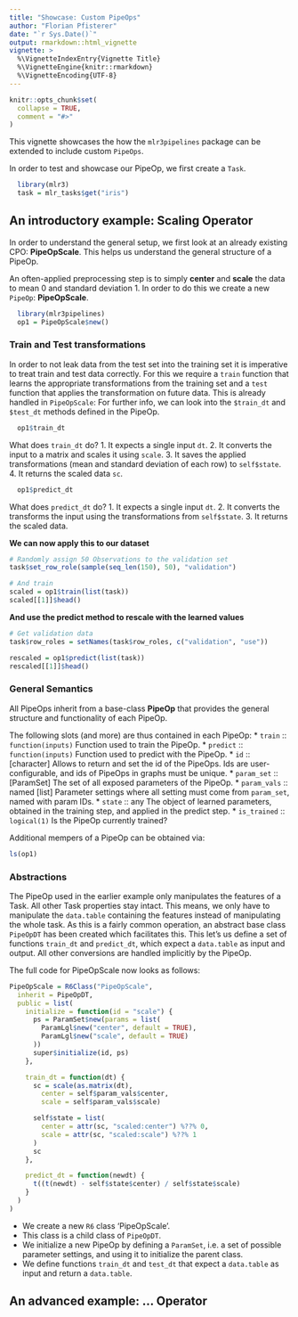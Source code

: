 ```yaml
---
title: "Showcase: Custom PipeOps"
author: "Florian Pfisterer"
date: "`r Sys.Date()`"
output: rmarkdown::html_vignette
vignette: >
  %\VignetteIndexEntry{Vignette Title}
  %\VignetteEngine{knitr::rmarkdown}
  %\VignetteEncoding{UTF-8}
---
```


```r
knitr::opts_chunk$set(
  collapse = TRUE,
  comment = "#>"
)
```


This vignette showcases the how the `mlr3pipelines` package can be extended to 
include custom `PipeOps`.

In order to test and showcase our PipeOp, we first create a `Task`.
```r
  library(mlr3)
  task = mlr_tasks$get("iris")
```


## An introductory example: Scaling Operator

In order to understand the general setup, we first look at an already existing 
CPO:  **PipeOpScale**. This helps us understand the general structure of a 
PipeOp.

An often-applied preprocessing step is to simply **center** and **scale** the data to mean $0$ and standard deviation $1$. In order to do this we create a new `PipeOp`: **PipeOpScale**.

```r
  library(mlr3pipelines)
  op1 = PipeOpScale$new()
```

### Train and Test transformations 

In order to not leak data from the test set into the training set it is imperative to treat train and test data correctly. For this we require a 
`train` function  that learns the appropriate transformations from the training set and a `test` function that applies the transformation on future data.
This is already handled in `PipeOpScale`:
For further info, we can look into the `$train_dt` and `$test_dt` methods defined in the PipeOp.

```r
  op1$train_dt
```

What does `train_dt` do?
  1. It expects a single input `dt`.
  2. It converts the input to a matrix and scales it using `scale`.
  3. It saves the applied transformations (mean and standard 
     deviation of each row) to `self$state`.
  4. It returns the scaled data `sc`.


```r
  op1$predict_dt
```

What does `predict_dt` do?
  1. It expects a single input `dt`.
  2. It converts the transforms the input using the transformations 
     from `self$state`.
  3. It returns the scaled data.

**We can now apply this to our dataset**

```r
# Randomly assign 50 Observations to the validation set
task$set_row_role(sample(seq_len(150), 50), "validation")

# And train
scaled = op1$train(list(task))
scaled[[1]]$head()
```

**And use the predict method to rescale with the learned values**

```r
# Get validation data
task$row_roles = setNames(task$row_roles, c("validation", "use"))

rescaled = op1$predict(list(task))
rescaled[[1]]$head()
```

### General Semantics

All PipeOps inherit from a base-class **PipeOp** that provides the general 
structure and functionality of each PipeOp.

The following slots (and more) are thus contained in each PipeOp:
* `train`                 :: `function(inputs)`
  Function used to train the PipeOp.
* `predict`               :: `function(inputs)`
  Function used to predict with the PipeOp.
* `id`                         :: [character]
  Allows to return and set the id of the PipeOps. Ids are user-configurable, and ids of PipeOps in graphs must be unique.
* `param_set`                  :: [ParamSet]
  The set of all exposed parameters of the PipeOp.
* `param_vals`                   :: named [list]
  Parameter settings where all setting must come from `param_set`, named with param IDs.
* `state`                      :: any
  The object of learned parameters, obtained in the training step, and applied in the predict step.
* `is_trained`                 :: `logical(1)`
  Is the PipeOp currently trained?


Additional mempers of a PipeOp can be obtained via: 

```r
ls(op1)
```

### Abstractions

The PipeOp used in the earlier example only manipulates the features of a Task. All other Task properties stay intact. This means, we only have to
manipulate the `data.table` containing the features instead of manipulating
the whole task.
As this is a fairly common operation, an abstract base class `PipeOpDT` 
has been created which facilitates this.
This let's us define a set of functions `train_dt` and `predict_dt`, which 
expect a `data.table` as input and output. All other conversions are handled implicitly by the PipeOp.

The full code for PipeOpScale now looks as follows:

```r
PipeOpScale = R6Class("PipeOpScale",
  inherit = PipeOpDT,
  public = list(
    initialize = function(id = "scale") {
      ps = ParamSet$new(params = list(
        ParamLgl$new("center", default = TRUE),
        ParamLgl$new("scale", default = TRUE)
      ))
      super$initialize(id, ps)
    },

    train_dt = function(dt) {
      sc = scale(as.matrix(dt),
        center = self$param_vals$center,
        scale = self$param_vals$scale)

      self$state = list(
        center = attr(sc, "scaled:center") %??% 0,
        scale = attr(sc, "scaled:scale") %??% 1
      )
      sc
    },

    predict_dt = function(newdt) {
      t((t(newdt) - self$state$center) / self$state$scale)
    }
  )
)
```

* We create a new `R6` class 'PipeOpScale'.
* This class is a child class of `PipeOpDT`.
* We initialize a new PipeOp by defining a `ParamSet`, i.e. a set of possible
  parameter settings, and using it to initialize the parent class.
* We define functions `train_dt` and `test_dt` that expect a `data.table` as 
  input and return a `data.table`.



## An advanced example: ... Operator